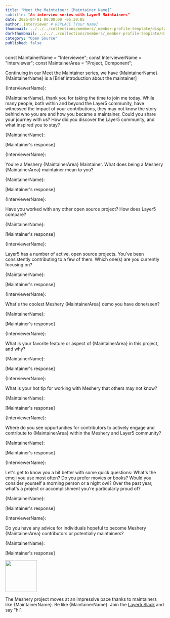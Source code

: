 ```yaml
---
title: "Meet the Maintainer: [Maintainer Name]”
subtitle: "An interview series with Layer5 Maintainers"
date: 2025-04-01 00:00:00 -05:30:05
author: Interviewer # REPLACE [Your Name]
thumbnail: ../../../collections/members/_member-profile-template/display-picture.webp # REPLACE "./community/members/[first Name]-[last Name].png"
darkthumbnail: ../../../collections/members/_member-profile-template/display-picture.webp # REPLACE ./community/members/[first Name]-[last Name].png
category: "Open Source"
published: false
---
```



const MaintainerName = "Interviewee";
const InterviewerName = "Interviewer";
const MaintainerArea = "Project, Component";

<BlogWrapper>
    <MeetTheMaintainer>
        <div class="intro">
            <p>Continuing in our Meet the Maintainer series, we have {MaintainerName}. {MaintainerName} is a [Brief introduction about the maintainer]</p>
        </div>
        <div class="interviewer"> <span>{InterviewerName}:</span>
            <p>{MaintainerName}, thank you for taking the time to join me today. While many people, both within and beyond the Layer5 community, have witnessed the impact of your contributions, they may not know the story behind who you are and how you became a maintainer. Could you share your journey with us? How did you discover the Layer5 community, and what inspired you to stay?</p>
        </div>
        <div class="interviewee"> <span>{MaintainerName}:</span>
            <p>[Maintainer's response]</p>
        </div>
        <div class="interviewer"> <span>{InterviewerName}:</span>
            <p>You're a <Link to="/projects/meshery">Meshery {MaintainerArea}</Link> Maintainer. What does being a Meshery {MaintainerArea} maintainer mean to you?</p>
        </div>
        <div class="interviewee"> <span>{MaintainerName}:</span>
            <p>[Maintainer's response]</p>
        </div>
        <div class="interviewer"> <span>{InterviewerName}:</span>
            <p>Have you worked with any other open source project? How does Layer5 compare?</p>
        </div>
        <div class="interviewee"> <span>{MaintainerName}:</span>
            <p>[Maintainer's response]</p>
        </div>
        <div class="interviewer"> <span>{InterviewerName}:</span>
            <p><Link to="/projects">Layer5</Link> has a number of active, open source projects. You've been consistently contributing to a few of them. Which one(s) are you currently focusing on?</p>
        </div>
        <div class="interviewee"> <span>{MaintainerName}:</span>
            <p>[Maintainer's response]</p>
        </div>
        <div class="interviewer"> <span>{InterviewerName}:</span>
            <p>What's the coolest Meshery {MaintainerArea} demo you have done/seen?</p>
        </div>
        <div class="interviewee"> <span>{MaintainerName}:</span>
            <p>[Maintainer's response]</p>
        </div>
        <div class="interviewer"> <span>{InterviewerName}:</span>
            <p>What is your favorite feature or aspect of {MaintainerArea} in this project, and why?</p>
        </div>
        <div class="interviewee"> <span>{MaintainerName}:</span>
            <p>[Maintainer's response]</p>
        </div>
        <div class="interviewer"> <span>{InterviewerName}:</span>
            <p>What is your hot tip for working with Meshery that others may not know?</p>
        </div>
        <div class="interviewee"> <span>{MaintainerName}:</span>
            <p>[Maintainer's response]</p>
        </div>
        <div class="interviewer"> <span>{InterviewerName}:</span>
            <p>Where do you see opportunities for contributors to actively engage and contribute to {MaintainerArea} within the Meshery and Layer5 community?</p>
        </div>
        <div class="interviewee"> <span>{MaintainerName}:</span>
            <p>[Maintainer's response]</p>
        </div>
        <div class="interviewer"> <span>{InterviewerName}:</span>
            <p>Let's get to know you a bit better with some quick questions: What's the emoji you use most often? Do you prefer movies or books? Would you consider yourself a morning person or a night owl? Over the past year, what's a project or accomplishment you're particularly proud of?</p>
        </div>
        <div class="interviewee"> <span>{MaintainerName}:</span>
            <p>[Maintainer's response]</p>
        </div>
        <div class="interviewer"> <span>{InterviewerName}:</span>
            <p>Do you have any advice for individuals hopeful to become Meshery {MaintainerArea} contributors or potentially maintainers?</p>
        </div>
        <div class="interviewee"> <span>{MaintainerName}:</span>
            <p>[Maintainer's response]</p>
        </div>
        <div class="note"> <img src={ForkLift} height="100px" />
            <p>The Meshery project moves at an impressive pace thanks to maintainers like {MaintainerName}. Be like {MaintainerName}. Join the <a href="https://slack.layer5.io">Layer5 Slack</a> and say "hi".</p>
        </div>
    </MeetTheMaintainer>
</BlogWrapper>
